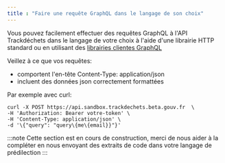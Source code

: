 ```yaml
---
title : "Faire une requête GraphQL dans le langage de son choix"
---
```



Vous pouvez facilement effectuer des requêtes GraphQL à l'API Trackdéchets dans le langage de votre choix à l'aide d'une librairie HTTP standard ou en utilisant des [librairies clientes GraphQL](https://graphql.org/code/)

Veillez à ce que vos requêtes:
- comportent l'en-tête Content-Type: application/json
- incluent des données json correctement formattées


Par exemple avec curl:

    curl -X POST https://api.sandbox.trackdechets.beta.gouv.fr  \
    -H 'Authorization: Bearer votre-token' \
    -H 'Content-Type: application/json' \
    -d '\{"query": "query\{me\{email}}"}'

:::note
Cette section est en cours de construction, merci de nous aider à la compléter en nous envoyant des extraits de code dans votre langage de prédilection
:::

<Languages />

